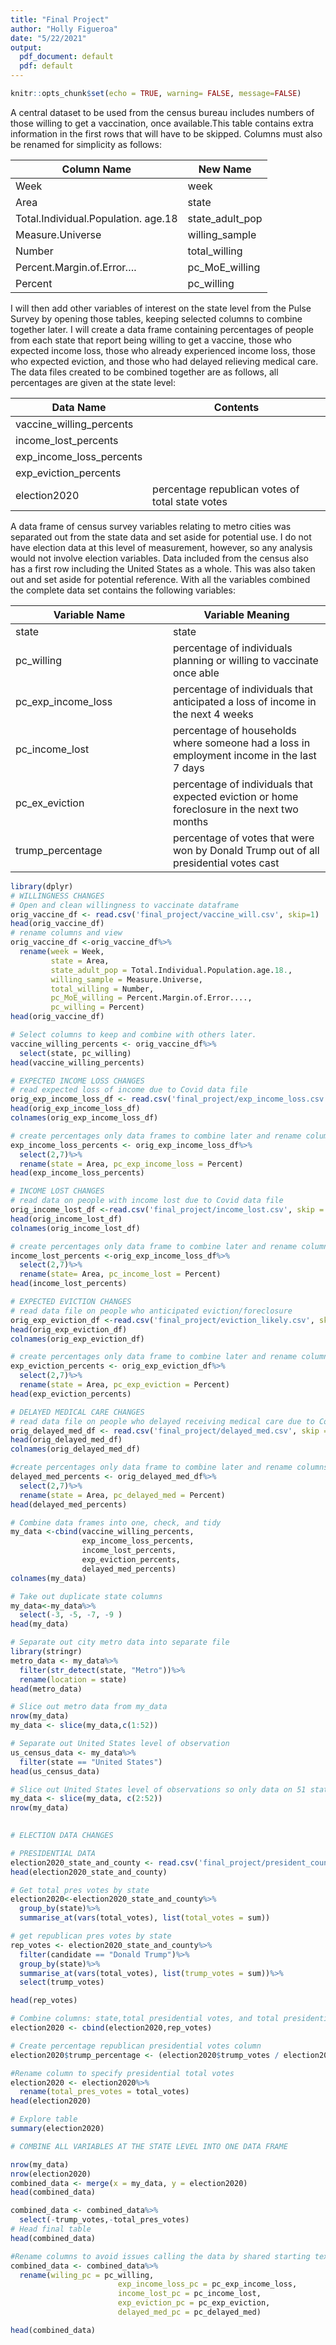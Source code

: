 ```yaml
---
title: "Final Project"
author: "Holly Figueroa"
date: "5/22/2021"
output:
  pdf_document: default
  pdf: default
---
```


```r
knitr::opts_chunk$set(echo = TRUE, warning= FALSE, message=FALSE)
```
A central dataset to be used from the census bureau includes numbers of those willing to get a vaccination, once available.This table contains extra information in the first rows that will have to be skipped. Columns must also be renamed for simplicity as follows:

|Column Name   |New Name|
|---------------|---------|
|Week | week | 
|Area | state |
|Total.Individual.Population. age.18 | state_adult_pop |
|Measure.Universe | willing_sample |
|Number | total_willing |
|Percent.Margin.of.Error.... | pc_MoE_willing |
|Percent | pc_willing |

I will then add other variables of interest on the state level from the Pulse Survey by opening those tables, keeping selected columns to combine together later. I will create a data frame containing percentages of people from each state that report being willing to get a vaccine, those who expected income loss, those who already experienced income loss, those who expected eviction, and those who had delayed relieving medical care. The data files created to be combined together are as follows, all percentages are given at the state level:  

|Data Name|Contents|
|--|-----|
|vaccine_willing_percents||
|income_lost_percents|
|exp_income_loss_percents|
|exp_eviction_percents|
|election2020| percentage republican votes of total state votes|

A data frame of census survey variables relating to metro cities was separated out from the state data and set aside for potential use. I do not have election data at this level of measurement, however, so any analysis would not involve election variables. Data included from the census also has a first row including the United States as a whole. This was also taken out and set aside for potential reference. With all the variables combined the complete data set contains the following variables:

|Variable Name |Variable Meaning|
|-----|-----|
|state| state|
|pc_willing|percentage of individuals planning or willing to vaccinate once able|
|pc_exp_income_loss|percentage of individuals that anticipated a loss of income in the next 4 weeks|
|pc_income_lost|percentage of households where someone had a loss in employment income in the last 7 days|
|pc_ex_eviction|percentage of individuals that expected eviction or home foreclosure in the next two months|
|trump_percentage|percentage of votes that were won by Donald Trump out of all presidential votes cast|



```r
library(dplyr)
# WILLINGNESS CHANGES
# Open and clean willingness to vaccinate dataframe
orig_vaccine_df <- read.csv('final_project/vaccine_will.csv', skip=1)
head(orig_vaccine_df)
# rename columns and view
orig_vaccine_df <-orig_vaccine_df%>%
  rename(week = Week, 
         state = Area, 
         state_adult_pop = Total.Individual.Population.age.18., 
         willing_sample = Measure.Universe,
         total_willing = Number, 
         pc_MoE_willing = Percent.Margin.of.Error...., 
         pc_willing = Percent)
head(orig_vaccine_df)

# Select columns to keep and combine with others later.
vaccine_willing_percents <- orig_vaccine_df%>%
  select(state, pc_willing)
head(vaccine_willing_percents)

# EXPECTED INCOME LOSS CHANGES
# read expected loss of income due to Covid data file  
orig_exp_income_loss_df <- read.csv('final_project/exp_income_loss.csv', skip = 1)
head(orig_exp_income_loss_df)
colnames(orig_exp_income_loss_df)

# create percentages only data frames to combine later and rename columns
exp_income_loss_percents <- orig_exp_income_loss_df%>%
  select(2,7)%>%
  rename(state = Area, pc_exp_income_loss = Percent)
head(exp_income_loss_percents)

# INCOME LOST CHANGES
# read data on people with income lost due to Covid data file
orig_income_lost_df <-read.csv('final_project/income_lost.csv', skip = 1)
head(orig_income_lost_df)
colnames(orig_income_lost_df)

# create percentages only data frame to combine later and rename columns
income_lost_percents <-orig_exp_income_loss_df%>%
  select(2,7)%>%
  rename(state= Area, pc_income_lost = Percent)
head(income_lost_percents)

# EXPECTED EVICTION CHANGES
# read data file on people who anticipated eviction/foreclosure
orig_exp_eviction_df <-read.csv('final_project/eviction_likely.csv', skip = 1)
head(orig_exp_eviction_df)
colnames(orig_exp_eviction_df)

# create percentages only data frame to combine later and rename columns
exp_eviction_percents <- orig_exp_eviction_df%>%
  select(2,7)%>%
  rename(state = Area, pc_exp_eviction = Percent)
head(exp_eviction_percents)

# DELAYED MEDICAL CARE CHANGES
# read data file on people who delayed receiving medical care due to Covid
orig_delayed_med_df <- read.csv('final_project/delayed_med.csv', skip = 1)
head(orig_delayed_med_df)
colnames(orig_delayed_med_df)

#create percentages only data frame to combine later and rename columns
delayed_med_percents <- orig_delayed_med_df%>%
  select(2,7)%>%
  rename(state = Area, pc_delayed_med = Percent)
head(delayed_med_percents)

# Combine data frames into one, check, and tidy
my_data <-cbind(vaccine_willing_percents,
                exp_income_loss_percents,
                income_lost_percents,
                exp_eviction_percents,
                delayed_med_percents)
colnames(my_data)

# Take out duplicate state columns
my_data<-my_data%>%
  select(-3, -5, -7, -9 )
head(my_data)

# Separate out city metro data into separate file
library(stringr)
metro_data <- my_data%>%
  filter(str_detect(state, "Metro"))%>%
  rename(location = state)
head(metro_data)

# Slice out metro data from my_data
nrow(my_data)
my_data <- slice(my_data,c(1:52))

# Separate out United States level of observation
us_census_data <- my_data%>%
  filter(state == "United States")
head(us_census_data)

# Slice out United States level of observations so only data on 51 states remains
my_data <- slice(my_data, c(2:52))
nrow(my_data)
  


```

```r
# ELECTION DATA CHANGES

# PRESIDENTIAL DATA
election2020_state_and_county <- read.csv('final_project/president_county_candidate.csv')
head(election2020_state_and_county)

# Get total pres votes by state
election2020<-election2020_state_and_county%>%
  group_by(state)%>%
  summarise_at(vars(total_votes), list(total_votes = sum))

# get republican pres votes by state
rep_votes <- election2020_state_and_county%>%
  filter(candidate == "Donald Trump")%>%
  group_by(state)%>%
  summarise_at(vars(total_votes), list(trump_votes = sum))%>%
  select(trump_votes)

head(rep_votes)

# Combine columns: state,total presidential votes, and total presidential votes 
election2020 <- cbind(election2020,rep_votes)

# Create percentage republican presidential votes column
election2020$trump_percentage <- (election2020$trump_votes / election2020$total_votes) * 100

#Rename column to specify presidential total votes
election2020 <- election2020%>%
  rename(total_pres_votes = total_votes)
head(election2020)

# Explore table
summary(election2020)

```

```r
# COMBINE ALL VARIABLES AT THE STATE LEVEL INTO ONE DATA FRAME

nrow(my_data)
nrow(election2020)
combined_data <- merge(x = my_data, y = election2020)
head(combined_data)

combined_data <- combined_data%>%
  select(-trump_votes,-total_pres_votes)
# Head final table
head(combined_data)

#Rename columns to avoid issues calling the data by shared starting text
combined_data <- combined_data%>%
  rename(wiling_pc = pc_willing, 
                        exp_income_loss_pc = pc_exp_income_loss,
                        income_lost_pc = pc_income_lost,
                        exp_eviction_pc = pc_exp_eviction,
                        delayed_med_pc = pc_delayed_med)

head(combined_data)

```

